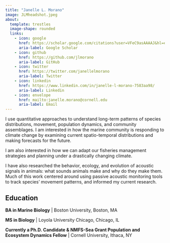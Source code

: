 ```yaml
---
title: "Janelle L. Morano"
image: JLMheadshot.jpeg
about: 
  template: trestles
  image-shape: rounded
  links:
    - icon: google
      href: https://scholar.google.com/citations?user=VFeC9asAAAAJ&hl=en
      aria-label: Google Scholar
    - icon: github
      href: https://github.com/jlmorano
      aria-label: GitHub
    - icon: twitter
      href: https://twitter.com/janellelmorano
      aria-label: Twitter
    - icon: linkedin
      href: https://www.linkedin.com/in/janelle-l-morano-7583aa98/
      aria-label: Linkedin
    - icon: envelope
      href: mailto:janelle.morano@cornell.edu
      aria-label: Email
---
```


I use quantitative approaches to understand long-term patterns of species distributions, movement, population dynamics, and community assemblages. I am interested in how the marine community is responding to climate change by examining current spatio-temporal distributions and making forecasts for the future.

I am also interested in how we can adapt our fisheries management strategies and planning under a drastically changing climate.

I have also researched the behavior, ecology, and evolution of acoustic signals in animals: what sounds animals make and why do they make them. Much of this work centered around using passive acoustic monitoring tools to track species’ movement patterns, and informed my current research.

## Education

**BA in Marine Biology** | Boston University, Boston, MA 

**MS in Biology** | Loyola University Chicago, Chicago, IL

**Currently a Ph.D. Candidate & NMFS-Sea Grant Population and Ecosystem Dynamics Fellow** | Cornell University, Ithaca, NY

